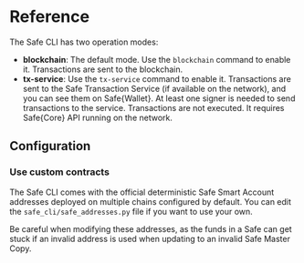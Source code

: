 
# Reference

The Safe CLI has two operation modes:

- **blockchain**: The default mode. Use the `blockchain` command to enable it. Transactions are sent to the blockchain.
- **tx-service**: Use the `tx-service` command to enable it. Transactions are sent to the Safe Transaction Service (if available on the network), and you can see them on Safe\{Wallet\}. At least one signer is needed to send transactions to the service. Transactions are not executed. It requires Safe\{Core\} API running on the network.

<Grid container spacing={2} display="flex" alignContent="flex-start" mt={3}>
  <Grid item xs={12} md={6}>
    <CustomCard
      title={'Common commands for both modes'}
      description={''}
      url="./cli-reference/common-commands"
      newTab={false}
    />
  </Grid>
  <Grid item xs={12} md={6}>
    <CustomCard
      title={'Commands specific to the tx-service mode'}
      description={''}
      url="./cli-reference/tx-service-commands"
      newTab={false}
    />
  </Grid>
</Grid>

## Configuration

### Use custom contracts

The Safe CLI comes with the official deterministic Safe Smart Account addresses deployed on multiple chains configured by default. You can edit the `safe_cli/safe_addresses.py` file if you want to use your own.

Be careful when modifying these addresses, as the funds in a Safe can get stuck if an invalid address is used when updating to an invalid Safe Master Copy.
